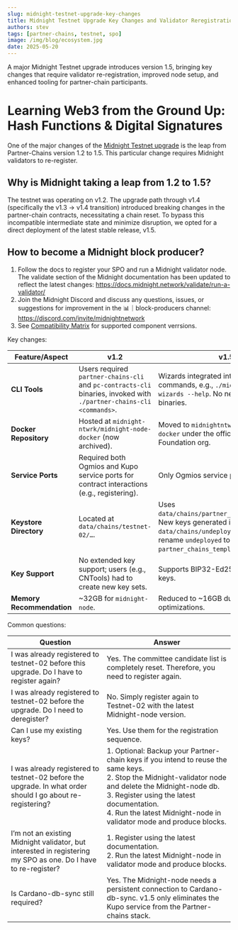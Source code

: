 ```yaml
---
slug: midnight-testnet-upgrade-key-changes
title: Midnight Testnet Upgrade Key Changes and Validator Reregistration Guide for Partner-Chains v1.5
authors: stev
tags: [partner-chains, testnet, spo]
image: /img/blog/ecosystem.jpg
date: 2025-05-20
---
```


A major Midnight Testnet upgrade introduces version 1.5, bringing key changes that require validator re-registration, improved node setup, and enhanced tooling for partner-chain participants.

<!--truncate-->

# Learning Web3 from the Ground Up: Hash Functions & Digital Signatures

One of the major changes of the [Midnight Testnet upgrade](https://midnight.network/blog/upcoming-testnet-02-upgrade-all-you-need-to-know) is the leap from Partner-Chains version 1.2 to 1.5. This particular change requires Midnight validators to re-register.

## Why is Midnight taking a leap from 1.2 to 1.5?

The testnet was operating on v1.2. The upgrade path through v1.4 (specifically the v1.3 -> v1.4 transition) introduced breaking changes in the partner-chain contracts, necessitating a chain reset. To bypass this incompatible intermediate state and minimize disruption, we opted for a direct deployment of the latest stable release, v1.5. 

## How to become a Midnight block producer?

1. Follow the docs to register your SPO and run a Midnight validator node. The validate section of the Midnight documentation has been updated to reflect the latest changes: https://docs.midnight.network/validate/run-a-validator/
2. Join the Midnight Discord and discuss any questions, issues, or suggestions for improvement in the 📊｜block-producers channel: https://discord.com/invite/midnightnetwork
3. See [Compatibility Matrix](https://docs.midnight.network/relnotes/comp-matrix) for supported component verrsions.

Key changes:

| Feature/Aspect | v1.2 | v1.5 |
|----------------|------|------|
| **CLI Tools** | Users required `partner-chains-cli` and `pc-contracts-cli` binaries, invoked with `./partner-chains-cli <commands>`. | Wizards integrated into `midnight-node` commands, e.g., `./midnight-node wizards --help`. No need for separate binaries. |
| **Docker Repository** | Hosted at `midnight-ntwrk/midnight-node-docker` (now archived). | Moved to `midnightntwrk/midnight-node-docker` under the official Midnight Foundation org. |
| **Service Ports** | Required both Ogmios and Kupo service ports for contract interactions (e.g., registering). | Only Ogmios service port required. |
| **Keystore Directory** | Located at `data/chains/testnet-02/…`. | Uses `data/chains/partner_chains_template/…`. New keys generated in `data/chains/undeployed/…` (workaround: rename `undeployed` to `partner_chains_template`). |
| **Key Support** | No extended key support; users (e.g., CNTools) had to create new key sets. | Supports BIP32-Ed25519 extended keys. |
| **Memory Recommendation** | ~32GB for `midnight-node`. | Reduced to ~16GB due to ledger optimizations. |

Common questions:

| Question | Answer |
|----------|--------|
| I was already registered to testnet-02 before this upgrade. Do I have to register again? | Yes. The committee candidate list is completely reset. Therefore, you need to register again. |
| I was already registered to testnet-02 before the upgrade. Do I need to deregister? | No. Simply register again to Testnet-02 with the latest Midnight-node version. |
| Can I use my existing keys? | Yes. Use them for the registration sequence. |
| I was already registered to testnet-02 before the upgrade. In what order should I go about re-registering? | 1. Optional: Backup your Partner-chain keys if you intend to reuse the same keys.<br />2. Stop the Midnight-validator node and delete the Midnight-node db.<br />3. Register using the latest documentation.<br />4. Run the latest Midnight-node in validator mode and produce blocks. |
| I’m not an existing Midnight validator, but interested in registering my SPO as one. Do I have to re-register? | 1. Register using the latest documentation.<br />2. Run the latest Midnight-node in validator mode and produce blocks. |
| Is Cardano-db-sync still required? | Yes. The Midnight-node needs a persistent connection to Cardano-db-sync. v1.5 only eliminates the Kupo service from the Partner-chains stack. |
